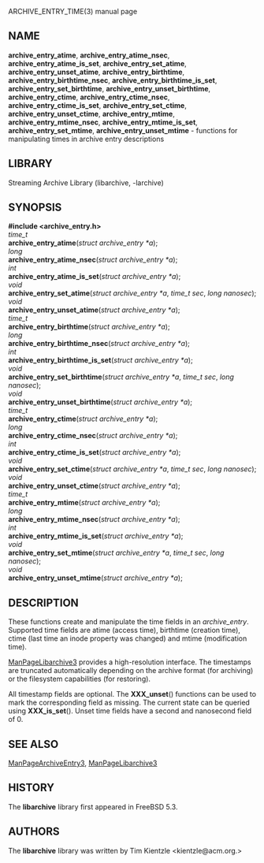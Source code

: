 ARCHIVE_ENTRY_TIME(3) manual page 
== NAME == 
'''archive_entry_atime''', 
'''archive_entry_atime_nsec''', 
'''archive_entry_atime_is_set''', 
'''archive_entry_set_atime''', 
'''archive_entry_unset_atime''', 
'''archive_entry_birthtime''', 
'''archive_entry_birthtime_nsec''', 
'''archive_entry_birthtime_is_set''', 
'''archive_entry_set_birthtime''', 
'''archive_entry_unset_birthtime''', 
'''archive_entry_ctime''', 
'''archive_entry_ctime_nsec''', 
'''archive_entry_ctime_is_set''', 
'''archive_entry_set_ctime''', 
'''archive_entry_unset_ctime''', 
'''archive_entry_mtime''', 
'''archive_entry_mtime_nsec''', 
'''archive_entry_mtime_is_set''', 
'''archive_entry_set_mtime''', 
'''archive_entry_unset_mtime''' 
- functions for manipulating times in archive entry descriptions 
== LIBRARY == 
Streaming Archive Library (libarchive, -larchive) 
== SYNOPSIS == 
'''<nowiki>#include <archive_entry.h></nowiki>''' 
<br> 
''time_t'' 
<br> 
'''archive_entry_atime'''(''struct archive_entry *a''); 
<br> 
''long'' 
<br> 
'''archive_entry_atime_nsec'''(''struct archive_entry *a''); 
<br> 
''int'' 
<br> 
'''archive_entry_atime_is_set'''(''struct archive_entry *a''); 
<br> 
''void'' 
<br> 
'''archive_entry_set_atime'''(''struct archive_entry *a'', ''time_t sec'', ''long nanosec''); 
<br> 
''void'' 
<br> 
'''archive_entry_unset_atime'''(''struct archive_entry *a''); 
<br> 
''time_t'' 
<br> 
'''archive_entry_birthtime'''(''struct archive_entry *a''); 
<br> 
''long'' 
<br> 
'''archive_entry_birthtime_nsec'''(''struct archive_entry *a''); 
<br> 
''int'' 
<br> 
'''archive_entry_birthtime_is_set'''(''struct archive_entry *a''); 
<br> 
''void'' 
<br> 
'''archive_entry_set_birthtime'''(''struct archive_entry *a'', ''time_t sec'', ''long nanosec''); 
<br> 
''void'' 
<br> 
'''archive_entry_unset_birthtime'''(''struct archive_entry *a''); 
<br> 
''time_t'' 
<br> 
'''archive_entry_ctime'''(''struct archive_entry *a''); 
<br> 
''long'' 
<br> 
'''archive_entry_ctime_nsec'''(''struct archive_entry *a''); 
<br> 
''int'' 
<br> 
'''archive_entry_ctime_is_set'''(''struct archive_entry *a''); 
<br> 
''void'' 
<br> 
'''archive_entry_set_ctime'''(''struct archive_entry *a'', ''time_t sec'', ''long nanosec''); 
<br> 
''void'' 
<br> 
'''archive_entry_unset_ctime'''(''struct archive_entry *a''); 
<br> 
''time_t'' 
<br> 
'''archive_entry_mtime'''(''struct archive_entry *a''); 
<br> 
''long'' 
<br> 
'''archive_entry_mtime_nsec'''(''struct archive_entry *a''); 
<br> 
''int'' 
<br> 
'''archive_entry_mtime_is_set'''(''struct archive_entry *a''); 
<br> 
''void'' 
<br> 
'''archive_entry_set_mtime'''(''struct archive_entry *a'', ''time_t sec'', ''long nanosec''); 
<br> 
''void'' 
<br> 
'''archive_entry_unset_mtime'''(''struct archive_entry *a''); 
== DESCRIPTION == 
These functions create and manipulate the time fields in an 
''archive_entry''. 
Supported time fields are atime (access time), birthtime (creation time), 
ctime (last time an inode property was changed) and mtime (modification time). 

[[ManPageLibarchive3]] 
provides a high-resolution interface. 
The timestamps are truncated automatically depending on the archive format 
(for archiving) or the filesystem capabilities (for restoring). 

All timestamp fields are optional. 
The 
'''XXX_unset'''() 
functions can be used to mark the corresponding field as missing. 
The current state can be queried using 
'''XXX_is_set'''(). 
Unset time fields have a second and nanosecond field of 0. 
== SEE ALSO == 
[[ManPageArchiveEntry3]], 
[[ManPageLibarchive3]] 
== HISTORY == 
The 
'''libarchive''' 
library first appeared in 
FreeBSD 5.3. 
== AUTHORS == 
The 
'''libarchive''' 
library was written by 
Tim Kientzle  &lt;kientzle@acm.org.&gt; 
